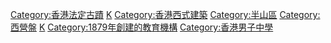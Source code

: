 [[Category:香港法定古蹟|Category:香港法定古蹟]]
[[Category:香港官立中學|K]]

[[Category:香港西式建築|Category:香港西式建築]]
[[Category:半山區|Category:半山區]]
[[Category:西營盤|Category:西營盤]]
[[Category:中西區中學_(香港)|K]]
[[Category:1879年創建的教育機構|Category:1879年創建的教育機構]]
[[Category:香港男子中學|Category:香港男子中學]]